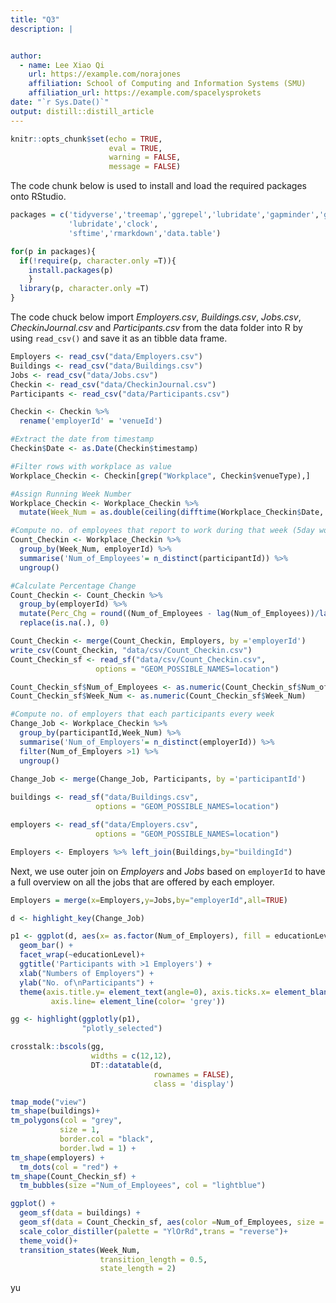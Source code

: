```yaml
---
title: "Q3"
description: |


author:
  - name: Lee Xiao Qi 
    url: https://example.com/norajones
    affiliation: School of Computing and Information Systems (SMU)
    affiliation_url: https://example.com/spacelysprokets
date: "`r Sys.Date()`"
output: distill::distill_article
---
```


```r
knitr::opts_chunk$set(echo = TRUE,
                      eval = TRUE,
                      warning = FALSE,
                      message = FALSE)
```


The code chunk below is used to install and load the required packages onto RStudio.

```r
packages = c('tidyverse','treemap','ggrepel','lubridate','gapminder','gganimate','ggiraph','plotly','zoo', 'tmap', 'sf','trelliscopejs', 'hrbrthemes','transformr',
             'lubridate','clock',
             'sftime','rmarkdown','data.table')

for(p in packages){
  if(!require(p, character.only =T)){
    install.packages(p)
    }
  library(p, character.only =T)
}
```

The code chuck below import *Employers.csv*, *Buildings.csv*, *Jobs.csv*, *CheckinJournal.csv* and *Participants.csv* from the data folder into R by using `read_csv()` and save it as an tibble data frame.  

```r
Employers <- read_csv("data/Employers.csv")
Buildings <- read_csv("data/Buildings.csv")
Jobs <- read_csv("data/Jobs.csv")
Checkin <- read_csv("data/CheckinJournal.csv")
Participants <- read_csv("data/Participants.csv")

Checkin <- Checkin %>%
  rename('employerId' = 'venueId')

```

```r
#Extract the date from timestamp
Checkin$Date <- as.Date(Checkin$timestamp)

#Filter rows with workplace as value
Workplace_Checkin <- Checkin[grep("Workplace", Checkin$venueType),]

#Assign Running Week Number
Workplace_Checkin <- Workplace_Checkin %>%
  mutate(Week_Num = as.double(ceiling(difftime(Workplace_Checkin$Date, strptime("01.03.2022", format = "%d.%m.%Y"),units="weeks"))))

#Compute no. of employees that report to work during that week (5day work week) 
Count_Checkin <- Workplace_Checkin %>%
  group_by(Week_Num, employerId) %>%
  summarise('Num_of_Employees'= n_distinct(participantId)) %>%  
  ungroup()

#Calculate Percentage Change  
Count_Checkin <- Count_Checkin %>%  
  group_by(employerId) %>%
  mutate(Perc_Chg = round((Num_of_Employees - lag(Num_of_Employees))/lag(Num_of_Employees)*100,2))%>%
  replace(is.na(.), 0)

Count_Checkin <- merge(Count_Checkin, Employers, by ='employerId')
write_csv(Count_Checkin, "data/csv/Count_Checkin.csv")
Count_Checkin_sf <- read_sf("data/csv/Count_Checkin.csv", 
                   options = "GEOM_POSSIBLE_NAMES=location")

Count_Checkin_sf$Num_of_Employees <- as.numeric(Count_Checkin_sf$Num_of_Employees)
Count_Checkin_sf$Week_Num <- as.numeric(Count_Checkin_sf$Week_Num)

#Compute no. of employers that each participants every week  
Change_Job <- Workplace_Checkin %>%
  group_by(participantId,Week_Num) %>%
  summarise('Num_of_Employers'= n_distinct(employerId)) %>%  
  filter(Num_of_Employers >1) %>% 
  ungroup()  
  
Change_Job <- merge(Change_Job, Participants, by ='participantId')
```

```r
buildings <- read_sf("data/Buildings.csv", 
                   options = "GEOM_POSSIBLE_NAMES=location")

employers <- read_sf("data/Employers.csv", 
                   options = "GEOM_POSSIBLE_NAMES=location")

```

```r
Employers <- Employers %>% left_join(Buildings,by="buildingId")

```

Next, we use outer join on *Employers* and *Jobs* based on `employerId` to have a full overview on all the jobs that are offered by each employer.   

```r
Employers = merge(x=Employers,y=Jobs,by="employerId",all=TRUE)

```


```r
d <- highlight_key(Change_Job)

p1 <- ggplot(d, aes(x= as.factor(Num_of_Employers), fill = educationLevel)) +
  geom_bar() +
  facet_wrap(~educationLevel)+
  ggtitle('Participants with >1 Employers') +
  xlab("Numbers of Employers") +
  ylab("No. of\nParticipants") +
  theme(axis.title.y= element_text(angle=0), axis.ticks.x= element_blank(),
         axis.line= element_line(color= 'grey'))

gg <- highlight(ggplotly(p1),
                "plotly_selected")

crosstalk::bscols(gg, 
                  widths = c(12,12),
                  DT::datatable(d,
                                rownames = FALSE),
                                class = 'display')
```

```r
tmap_mode("view")
tm_shape(buildings)+
tm_polygons(col = "grey",
           size = 1,
           border.col = "black",
           border.lwd = 1) +
tm_shape(employers) +
  tm_dots(col = "red") +
tm_shape(Count_Checkin_sf) +
  tm_bubbles(size ="Num_of_Employees", col = "lightblue")

```

```r

ggplot() +
  geom_sf(data = buildings) +
  geom_sf(data = Count_Checkin_sf, aes(color =Num_of_Employees, size = Num_of_Employees), alpha = 0.3)  +
  scale_color_distiller(palette = "YlOrRd",trans = "reverse")+
  theme_void()+
  transition_states(Week_Num,
                    transition_length = 0.5,
                    state_length = 2) 


```
yu

 